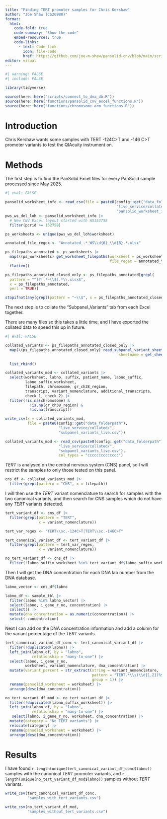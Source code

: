 ```yaml
---
title: "Finding TERT promoter samples for Chris Kershaw"
author: "Joe Shaw (CS20980)"
format:
  html:
    code-fold: true
    code-summary: "Show the code"
    embed-resources: true
    code-links:
      - text: Code link
        icon: file-code
        href: https://github.com/joe-m-shaw/pansolid-cnv/blob/main/scripts/dev/chris_tert_promoter_variants.qmd
editor: visual
---
```


```r
#| warning: FALSE
#| include: FALSE

library(tidyverse)

source(here::here("scripts/connect_to_dna_db.R"))
source(here::here("functions/pansolid_cnv_excel_functions.R"))
source(here::here("functions/chromosome_arm_functions.R"))

```

# Introduction

Chris Kershaw wants some samples with TERT -124C>T and -146 C>T promoter variants to test the QIAcuity instrument on.

# Methods

The first step is to find the PanSolid Excel files for every PanSolid sample processed since May 2025.

```r
#| eval: FALSE

pansolid_worksheet_info <- read_csv(file = paste0(config::get("data_folderpath"),
                                                  "live_service/collated/",
                                                  "pansolid_worksheet_info.csv"))
pws_ws_del_loh <- pansolid_worksheet_info |> 
  # New CNV Excel layout started with WS152758
  filter(pcrid >= 152758)

ps_worksheets <- unique(pws_ws_del_loh$worksheet)

annotated_file_regex <- "Annotated_.*_WS\\d{6}_\\d{8}.*.xlsx"

ps_filepaths_annotated <- ps_worksheets |> 
  map(\(ps_worksheets) get_worksheet_filepaths(worksheet = ps_worksheets,
                                               file_regex = annotated_file_regex)) |> 
  flatten()

ps_filepaths_annotated_closed_only <- ps_filepaths_annotated[grepl(
  pattern = "^(?!.*~\\$).*\\.xlsx$",
  x = ps_filepaths_annotated,
  perl = TRUE)]

stopifnot(any(grepl(pattern = "~\\$", x = ps_filepaths_annotated_closed_only)) == FALSE)

```

The next step is to collate the "Subpanel_Variants" tab from each Excel together.

There are many files so this takes a little time, and I have exported the collated data to speed this up in future.

```r
#| eval: FALSE

collated_variants <- ps_filepaths_annotated_closed_only |> 
  map(\(ps_filepaths_annotated_closed_only) read_subpanel_variant_sheet(filepath = ps_filepaths_annotated_closed_only,
                                                   sheetname = get_sheetname(filepath = ps_filepaths_annotated_closed_only,
                                                                             sheet_regex ="Subpanel_Variants_.*"))) |> 
  list_rbind()

collated_variants_mod <- collated_variants |> 
  select(worksheet, labno, suffix, patient_name, labno_suffix,
         labno_suffix_worksheet,
         filepath, chromosome, gr_ch38_region,
         transcript, variant_nomenclature, additional_transcripts,
         check_1, check_2) |> 
  filter(!is.na(chromosome) &
           !is.na(gr_ch38_region) &
           !is.na(transcript))

write_csv(x = collated_variants_mod, 
          file = paste0(config::get("data_folderpath"),
                        "live_service/collated/",
                        "subpanel_variants_live.csv"))

```

```r

collated_variants_mod <- read_csv(paste0(config::get("data_folderpath"),
                        "live_service/collated/",
                        "subpanel_variants_live.csv"),
                        col_types = "cccccccccccccc")

```

*TERT* is analysed on the central nervous system (CNS) panel, so I will restrict the samples to only those tested on this panel.

```r

cns_df <- collated_variants_mod |> 
  filter(grepl(pattern = "CNS", x = filepath))

```

I will then use the *TERT* variant nomenclature to search for samples with the two canonical variants, and then search for CNS samples which do not have any *TERT* variants detected.

```r

tert_variant_df <- cns_df |>
  filter(grepl(pattern = "TERT",
               x = variant_nomenclature))

tert_var_regex <- "TERT\\sc.-124C>T|TERT\\sc.-146C>T"

tert_canonical_variant_df <- tert_variant_df |> 
  filter(grepl(pattern = tert_var_regex,
               x = variant_nomenclature))

no_tert_variant_df <- cns_df |> 
  filter(!labno_suffix_worksheet %in% tert_variant_df$labno_suffix_worksheet)

```

Then I will get the DNA concentration for each DNA lab number from the DNA database.

```r

labno_vector <- cns_df$labno

labno_df <- sample_tbl |>
  filter(labno %in% labno_vector) |>
  select(labno, i_gene_r_no, concentration) |>
  collect() |> 
  mutate(dna_concentration = as.numeric(concentration)) |> 
  select(-concentration)

```

Next I can add on the DNA concentration information and add a column for the variant percentage of the *TERT* variants.

```r

tert_canonical_variant_df_conc <- tert_canonical_variant_df |> 
  filter(!duplicated(labno)) |> 
  left_join(labno_df, by = "labno",
            relationship = "many-to-one") |> 
  select(labno, i_gene_r_no, 
         worksheet, variant_nomenclature, dna_concentration) |> 
  mutate(variant_percent = str_extract(string = variant_nomenclature,
                                       pattern = "TERT.*\\s(\\d{1,2})%$",
                                       group = 1)) |> 
  rename(pansolid_worksheet = worksheet) |> 
  arrange(desc(dna_concentration))

no_tert_variant_df_mod <- no_tert_variant_df |> 
  filter(!duplicated(labno_suffix_worksheet)) |> 
  left_join(labno_df, by = "labno",
            relationship = "many-to-one") |> 
   select(labno, i_gene_r_no, worksheet, dna_concentration) |> 
  mutate(category = "No TERT variants") |> 
  relocate(category) |> 
  rename(pansolid_worksheet = worksheet) |> 
  arrange(desc(dna_concentration))

```

# Results

I have found `r length(unique(tert_canonical_variant_df_conc$labno))` samples with the canonical *TERT* promoter variants, and 
`r length(unique(no_tert_variant_df_mod$labno))` samples without *TERT* variants.

```r

write_csv(tert_canonical_variant_df_conc,
          "samples_with_tert_variants.csv")

write_csv(no_tert_variant_df_mod,
          "samples_without_tert_variants.csv")

```
